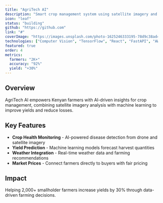 ```yaml
---
title: "AgriTech AI"
description: "Smart crop management system using satellite imagery and AI to predict yields, detect diseases, and optimize farming practices for Kenyan smallholder farmers."
icon: "leaf"
status: "building"
github: "https://github.com"
link: "#"
coverImage: "https://images.unsplash.com/photo-1625246333195-78d9c38ad449?w=800&h=600&fit=crop"
technologies: ["Computer Vision", "TensorFlow", "React", "FastAPI", "AWS"]
featured: true
order: 4
metrics:
  farmers: "2K+"
  accuracy: "92%"
  yield: "+30%"
---
```


## Overview

AgriTech AI empowers Kenyan farmers with AI-driven insights for crop management, combining satellite imagery analysis with machine learning to improve yields and reduce losses.

## Key Features

- **Crop Health Monitoring** - AI-powered disease detection from drone and satellite imagery
- **Yield Prediction** - Machine learning models forecast harvest quantities
- **Weather Integration** - Real-time weather data and farming recommendations
- **Market Prices** - Connect farmers directly to buyers with fair pricing

## Impact

Helping 2,000+ smallholder farmers increase yields by 30% through data-driven farming decisions.
